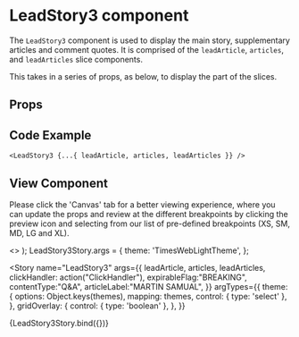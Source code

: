 
<Meta
  title="Newskit Slices/Lead Story 3"
  component={LeadStory3}
/>

# LeadStory3 component
The `LeadStory3` component is used to display the main story, supplementary articles and comment quotes.
It is comprised of the `leadArticle`, `articles`, and `leadArticles` slice components.

This takes in a series of props, as below, to display the part of the slices.

## Props
<Props of={LeadStory3} />

## Code Example
`<LeadStory3 {...{ leadArticle, articles, leadArticles }} />`

## View Component
Please click the 'Canvas' tab for a better viewing experience, where you can update the props and review at the different breakpoints by clicking the preview icon and selecting from our list of pre-defined breakpoints (XS, SM, MD, LG and XL).

  <TCThemeProvider theme={theme}>
    <>
      <GridOverlay show={gridOverlay} />
      <LeadStory3 {...{ leadArticle, articles, leadArticles, clickHandler, expirableFlag, contentType, articleLabel }} />
    </>
  </TCThemeProvider>
);
LeadStory3Story.args = {
  theme: 'TimesWebLightTheme',
};

<Story 
  name="LeadStory3"
  args={{
    leadArticle,
    articles,
    leadArticles,
    clickHandler: action("ClickHandler"),
    expirableFlag:"BREAKING",
    contentType:"Q&A",
    articleLabel:"MARTIN SAMUAL",
  }}
  argTypes={{
    theme: {
      options: Object.keys(themes),
      mapping: themes,
      control: { type: 'select' },
    },
  gridOverlay: {
      control: { type: 'boolean' },
    },
  }}
>
  {LeadStory3Story.bind({})}
</Story>